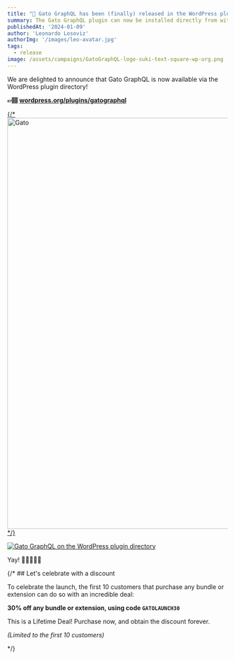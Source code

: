 ```yaml
---
title: "🥳 Gato GraphQL has been (finally) released in the WordPress plugin directory"
summary: The Gato GraphQL plugin can now be installed directly from within your WordPress site
publishedAt: '2024-01-09'
author: 'Leonardo Losoviz'
authorImg: '/images/leo-avatar.jpg'
tags:
  - release
image: /assets/campaigns/GatoGraphQL-logo-suki-text-square-wp-org.png
---
```


We are delighted to announce that Gato GraphQL is now available via the WordPress plugin directory!

**👉🏽 [wordpress.org/plugins/gatographql](https://wordpress.org/plugins/gatographql/)**

<a href="https://wordpress.org/plugins/gatographql/" target="_blank">

{/* <Image
  src=/images/gatographql-on-wordpress-plugin-directory.png
  width="1024"
  height="940"
  alt=Gato GraphQL on the WordPress plugin directory
  caption=Gato GraphQL on the WordPress plugin directory
/> */}

![Gato GraphQL on the WordPress plugin directory](/images/gatographql-on-wordpress-plugin-directory.png)

</a>

Yay! 🎉🥳🙌🎈🥂

{/* ## Let's celebrate with a discount

To celebrate the launch, the first 10 customers that purchase any bundle or extension can do so with an incredible deal:

<Banner type='success'>

**30% off any bundle or extension, using code `GATOLAUNCH30`**

This is a Lifetime Deal! Purchase now, and obtain the discount forever.

_(Limited to the first 10 customers)_

</Banner> */}
